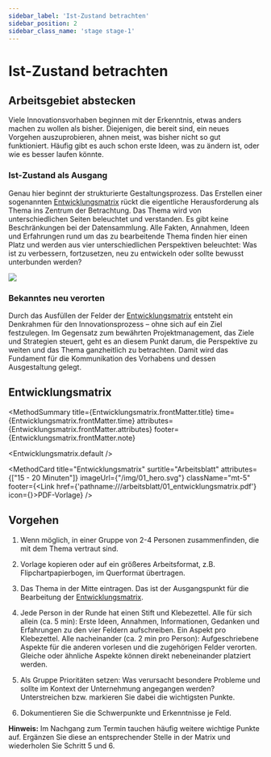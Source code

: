 ```yaml
---
sidebar_label: 'Ist-Zustand betrachten'
sidebar_position: 2
sidebar_class_name: 'stage stage-1'
---
```



# Ist-Zustand betrachten

## Arbeitsgebiet abstecken

Viele Innovationsvorhaben beginnen mit der Erkenntnis, etwas anders machen zu wollen als bisher. Diejenigen, die bereit sind, ein neues Vorgehen auszuprobieren, ahnen meist, was bisher nicht so gut funktioniert. Häufig gibt es auch schon erste Ideen, was zu ändern ist, oder wie es besser laufen könnte.

### Ist-Zustand als Ausgang

Genau hier beginnt der strukturierte Gestaltungsprozess. Das Erstellen einer sogenannten [Entwicklungsmatrix](#entwicklungsmatrix) rückt die eigentliche Herausforderung als Thema ins Zentrum der Betrachtung. Das Thema wird von unterschiedlichen Seiten beleuchtet und verstanden. Es gibt keine Beschränkungen bei der Datensammlung. Alle Fakten, Annahmen, Ideen und Erfahrungen rund um das zu bearbeitende Thema finden hier einen Platz und werden aus vier unterschiedlichen Perspektiven beleuchtet: Was ist zu verbessern, fortzusetzen, neu zu entwickeln oder sollte bewusst unterbunden werden?

<img src="/img/01_ist_zustand_betrachten.svg" className="w-64 mx-auto h-auto" aria-hidden />

### Bekanntes neu verorten

Durch das Ausfüllen der Felder der [Entwicklungsmatrix](#entwicklungsmatrix) entsteht ein Denkrahmen für den Innovationsprozess – ohne sich auf ein Ziel festzulegen. Im Gegensatz zum bewährten Projektmanagement, das Ziele und Strategien steuert, geht es an diesem Punkt darum, die Perspektive zu weiten und das Thema ganzheitlich zu betrachten. Damit wird das Fundament für die Kommunikation des Vorhabens und dessen Ausgestaltung gelegt.


## Entwicklungsmatrix

<MethodSummary
  title={Entwicklungsmatrix.frontMatter.title}
  time={Entwicklungsmatrix.frontMatter.time}
  attributes={Entwicklungsmatrix.frontMatter.attributes}
  footer={Entwicklungsmatrix.frontMatter.note}
>
  <Entwicklungsmatrix.default />
</MethodSummary>

<MethodCard
  title="Entwicklungsmatrix"
  surtitle="Arbeitsblatt"
  attributes={["15 - 20 Minuten"]}
  imageUrl={"/img/01_hero.svg"}
  className="mt-5"
  footer={<Link href={'pathname:///arbeitsblatt/01_entwicklungsmatrix.pdf'} icon={<EditIcon className="w-3 h-3 text-inherit" />}>PDF-Vorlage</Link>}
/>

## Vorgehen

1. Wenn möglich, in einer Gruppe von 2-4 Personen zusammenfinden, die mit dem Thema vertraut sind.

2. Vorlage kopieren oder auf ein größeres Arbeitsformat, z.B. Flipchartpapierbogen, im Querformat übertragen.

3. Das Thema in der Mitte eintragen. Das ist der Ausgangspunkt für die Bearbeitung der [Entwicklungsmatrix](#entwicklungsmatrix).

4. Jede Person in der Runde hat einen Stift und Klebezettel. Alle für sich allein (ca. 5 min): Erste Ideen, Annahmen, Informationen, Gedanken und Erfahrungen zu den vier Feldern aufschreiben. Ein Aspekt pro Klebezettel. Alle nacheinander (ca. 2 min pro Person): Aufgeschriebene Aspekte für die anderen vorlesen und die zugehörigen Felder verorten. Gleiche oder ähnliche Aspekte können direkt nebeneinander platziert werden.

5. Als Gruppe Prioritäten setzen: Was verursacht besondere Probleme und sollte im Kontext der Unternehmung angegangen werden? Unterstreichen bzw. markieren Sie dabei die wichtigsten Punkte.

6. Dokumentieren Sie die Schwerpunkte und Erkenntnisse je Feld.

<Hint><b>Hinweis:</b> Im Nachgang zum Termin tauchen häufig weitere wichtige Punkte auf. Ergänzen Sie diese an entsprechender Stelle in der Matrix und wiederholen Sie Schritt 5 und 6.</Hint>


